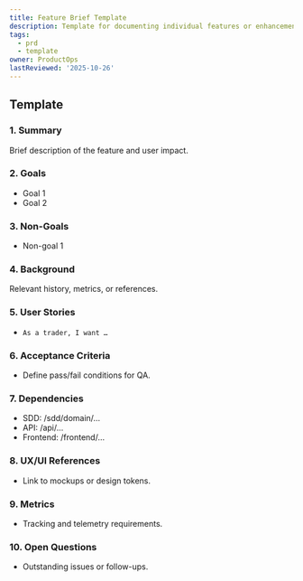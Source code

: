 ```yaml
---
title: Feature Brief Template
description: Template for documenting individual features or enhancements.
tags:
  - prd
  - template
owner: ProductOps
lastReviewed: '2025-10-26'
---
```

## Template

### 1. Summary

Brief description of the feature and user impact.

### 2. Goals

- Goal 1
- Goal 2

### 3. Non-Goals

- Non-goal 1

### 4. Background

Relevant history, metrics, or references.

### 5. User Stories

- `As a trader, I want …`

### 6. Acceptance Criteria

- Define pass/fail conditions for QA.

### 7. Dependencies

- SDD: /sdd/domain/…
- API: /api/…
- Frontend: /frontend/…

### 8. UX/UI References

- Link to mockups or design tokens.

### 9. Metrics

- Tracking and telemetry requirements.

### 10. Open Questions

- Outstanding issues or follow-ups.
